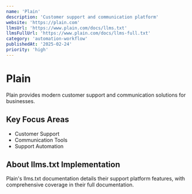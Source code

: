 ```yaml
---
name: 'Plain'
description: 'Customer support and communication platform'
website: 'https://plain.com'
llmsUrl: 'https://www.plain.com/docs/llms.txt'
llmsFullUrl: 'https://www.plain.com/docs/llms-full.txt'
category: 'automation-workflow'
publishedAt: '2025-02-24'
priority: 'high'
---
```


# Plain

Plain provides modern customer support and communication solutions for businesses.

## Key Focus Areas

- Customer Support
- Communication Tools
- Support Automation

## About llms.txt Implementation

Plain's llms.txt documentation details their support platform features, with comprehensive coverage in their full documentation.
